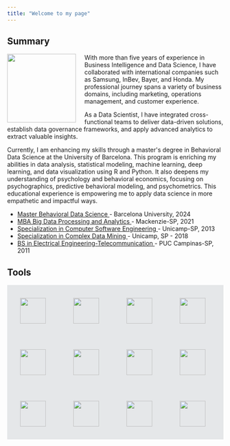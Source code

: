 ```yaml
---
title: "Welcome to my page"
---
```

## Summary
<div align-items: flex-start;">
<img src="./img/valeska.png" align="left" style="width: 160px; margin-right: 20px;">

<div>

<p>With more than five years of experience in Business Intelligence and Data Science, I have collaborated with international companies such as Samsung, InBev, Bayer, and Honda. My professional journey spans a variety of business domains, including marketing, operations management, and customer experience.</p>
<p>As a Data Scientist, I have integrated cross-functional teams to deliver data-driven solutions, establish data governance frameworks, and apply advanced analytics to extract valuable insights.</p>
<p>Currently, I am enhancing my skills through a master's degree in Behavioral Data Science at the University of Barcelona. This program is enriching my abilities in data analysis, statistical modeling, machine learning, deep learning, and data visualization using R and Python. It also deepens my understanding of psychology and behavioral economics, focusing on psychographics, predictive behavioral modeling, and psychometrics. This educational experience is empowering me to apply data science in more empathetic and impactful ways.</p>

<ul>
<li><a href="https://www.il3.ub.edu/master-behavioral-data-science" target="_blank">Master Behavioral Data Science </a>- Barcelona University, 2024</a></li>
<li><a href="https://www.mackenzie.br/pos-graduacao/pos-e-mba/alphaville-alameda-tocantins/tecnologia-da-informacao/mba-em-ciencia-de-dados-big-data-processing-and-analytics" target="_blank">MBA Big Data Processing and Analytics </a>- Mackenzie-SP, 2021</li>
<li><a href="https://ic.unicamp.br/extensao/cursos/engenharia-de-software/" target="_blank">Specialization in Computer Software Engineering </a>- Unicamp-SP, 2013</li>
<li><a href="https://www.ic.unicamp.br/~mdc/" target="_blank">Specialization in Complex Data Mining </a>- Unicamp, SP - 2018</li>
<li><a href="https://www.puc-campinas.edu.br/graduacao/engenharia-eletrica/" target="_blank">BS in Electrical Engineering-Telecommunication </a>- PUC Campinas-SP, 2011</li>
</ul>

</div>
</div>

## Tools
<div style="background-color: #E5E7E9">

<img src="https://cdn.jsdelivr.net/gh/devicons/devicon/icons/python/python-original-wordmark.svg" width="60" height="60" vspace="30" hspace="30"/>
<img src="https://cdn.jsdelivr.net/gh/devicons/devicon/icons/numpy/numpy-original-wordmark.svg" width="60" height="60" vspace="30" hspace="30"/>
<img src="https://cdn.jsdelivr.net/gh/devicons/devicon/icons/pandas/pandas-original-wordmark.svg" width="60" height="60" vspace="30" hspace="30"/>
<img src="https://cdn.jsdelivr.net/gh/devicons/devicon/icons/jupyter/jupyter-original-wordmark.svg" width="60" height="60" vspace="30" hspace="30"/>
<img src="./img/rstudio.png" width="60" height="60" vspace="30" hspace="30"/>
<img src="https://cdn.jsdelivr.net/gh/devicons/devicon/icons/mysql/mysql-original-wordmark.svg" width="60" height="60" vspace="30" hspace="30"/>
<img src="./img/vscode.png" width="60" height="60" vspace="30" hspace="30"/>
<img src="https://cdn.jsdelivr.net/gh/devicons/devicon/icons/github/github-original-wordmark.svg" width="60" height="60" vspace="30" hspace="30"/>
<img src="./img/aws.png" width="60" height="60" vspace="30" hspace="30"/>
<img src="./img/tableau.png" width="60" height="60" vspace="30" hspace="30"/>
<img src="./img/powerbi.png" width="60" height="60" vspace="30" hspace="30"/>
<img src="./img/QuickSight.png" width="60" height="60" vspace="30" hspace="30"/>

</div>
</p>